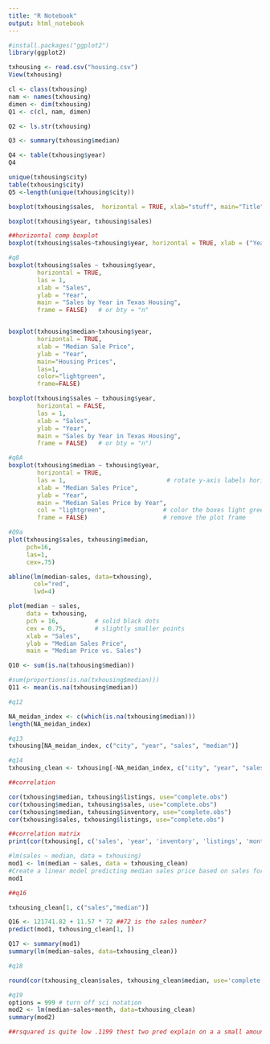 ```yaml
---
title: "R Notebook"
output: html_notebook
---
```


```r
#install.packages("ggplot2")
library(ggplot2)
```

```r
txhousing <- read.csv("housing.csv")
View(txhousing)
```

```r
cl <- class(txhousing)
nam <- names(txhousing)
dimen <- dim(txhousing)
Q1 <- c(cl, nam, dimen)

```

```r
Q2 <- ls.str(txhousing)
```

```r
Q3 <- summary(txhousing$median)
```

```r
Q4 <- table(txhousing$year)
Q4
```

```r
unique(txhousing$city)
table(txhousing$city)
Q5 <-length(unique(txhousing$city))
```

```r
boxplot(txhousing$sales,  horizontal = TRUE, xlab="stuff", main="Title")


```

```r
boxplot(txhousing$year, txhousing$sales)
```

```r
##horizontal comp boxplot
boxplot(txhousing$sales~txhousing$year, horizontal = TRUE, xlab = ("Year"),frame=FALSE, ylab = ("Sales"))


```

```r
#q8
boxplot(txhousing$sales ~ txhousing$year,
        horizontal = TRUE,
        las = 1,
        xlab = "Sales",
        ylab = "Year",
        main = "Sales by Year in Texas Housing",
        frame = FALSE)   # or bty = "n"


boxplot(txhousing$median~txhousing$year,
        horizontal = TRUE,
        xlab = "Median Sale Price",
        ylab = "Year",
        main="Housing Prices",
        las=1,
        color="lightgreen",
        frame=FALSE)
```

```r
boxplot(txhousing$sales ~ txhousing$year,
        horizontal = FALSE,
        las = 1,
        xlab = "Sales",
        ylab = "Year",
        main = "Sales by Year in Texas Housing",
        frame = FALSE)   # or bty = "n")
```

```r
#q8A
boxplot(txhousing$median ~ txhousing$year,
        horizontal = TRUE,
        las = 1,                            # rotate y-axis labels horizontally
        xlab = "Median Sales Price",
        ylab = "Year",
        main = "Median Sales Price by Year",
        col = "lightgreen",                # color the boxes light green
        frame = FALSE)                     # remove the plot frame

```

```r
#Q9a
plot(txhousing$sales, txhousing$median,
     pch=16,
     las=1,
     cex=.75)

abline(lm(median~sales, data=txhousing),
       col="red",
       lwd=4)
```

```r
plot(median ~ sales,
     data = txhousing,
     pch = 16,          # solid black dots
     cex = 0.75,        # slightly smaller points
     xlab = "Sales",
     ylab = "Median Sales Price",
     main = "Median Price vs. Sales")

```

```r
Q10 <- sum(is.na(txhousing$median))
```

```r
#sum(proportions(is.na(txhousing$median)))
Q11 <- mean(is.na(txhousing$median))

```

```r
#q12

NA_meidan_index <- c(which(is.na(txhousing$median)))
length(NA_meidan_index)
```

```r
#q13
txhousing[NA_meidan_index, c("city", "year", "sales", "median")]

```

```r
#q14
txhousing_clean <- txhousing[-NA_meidan_index, c("city", "year", "sales", "median", "month")]

```

```r
##correlation

cor(txhousing$median, txhousing$listings, use="complete.obs")
cor(txhousing$median, txhousing$sales, use="complete.obs")
cor(txhousing$median, txhousing$inventory, use="complete.obs")
cor(txhousing$sales, txhousing$listings, use="complete.obs")
```

```r
##correlation matrix
print(cor(txhousing[, c('sales', 'year', 'inventory', 'listings', 'month', 'median')], use = "complete.obs"))
```

```r
#lm(sales ~ median, data = txhousing)
mod1 <- lm(median ~ sales, data = txhousing_clean)
#Create a linear model predicting median sales price based on sales for the clean dataset. Store the model as mod1.
mod1
```

```r
##q16

txhousing_clean[1, c("sales","median")]

Q16 <- 121741.82 + 11.57 * 72 ##72 is the sales number?  
predict(mod1, txhousing_clean[1, ])
```

```r
Q17 <- summary(mod1)
summary(lm(median~sales, data=txhousing_clean))
```

```r
#q18

round(cor(txhousing_clean$sales, txhousing_clean$median, use='complete.obs'), 2)
```

```r
#q19
options = 999 # turn off sci notation
mod2 <- lm(median~sales+month, data=txhousing_clean)
summary(mod2)
```

```r
##rsquared is quite low .1199 thest two pred explain on a a small amount of the variability in mdeian sales price.  square footage, location, number of bedrooms age of home probably do a better prediction.  
```
